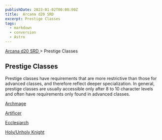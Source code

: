 ```yaml
---
publishDate: 2023-01-02T00:00:00Z
title:  Arcana d20 SRD 
excerpt: Prestige Classes
tags:
  - markdown
  - conversion
  - Astro
---
```


[ Arcana d20 SRD ](/#arcanaD20) > Prestige Classes

##  Prestige Classes

Prestige classes have requirements that are more restrictive than those for
advanced classes, and therefore reflect deeper specialization. In general,
prestige classes are usually accessible only after 8 to 10 character levels
and often have requirements only found in advanced classes.

[ Archmage ](arcana-d20-srd-prestige-classes-archmage)

[ Artificer ](arcana-d20-srd-prestige-classes-artificer)

[ Ecclesiarch ](arcana-d20-srd-prestige-classes-ecclesiarch)

[ Holy/Unholy Knight ](arcana-d20-srd-prestige-classes-holy-unholy-knight)

